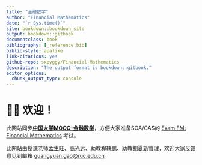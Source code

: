 ```yaml
--- 
title: "金融数学"
author: "Financial Mathematics"
date: "`r Sys.time()`"
site: bookdown::bookdown_site
output: bookdown::gitbook
documentclass: book
bibliography: [_reference.bib]
biblio-style: apalike
link-citations: yes
github-repo: sxpyggy/Financial-Mathematics
description: "The output format is bookdown::gitbook."
editor_options: 
  chunk_output_type: console
---
```


# 👨‍🏫 欢迎！{-}

此网站同步[**中国大学MOOC--金融数学**](https://www.icourse163.org/course/RUC-1463188162)，方便大家准备SOA/CAS的 [Exam FM: Financial Mathematics](https://www.soa.org/education/exam-req/edu-exam-fm-detail/) 考试。

此网站由授课老师[孟生旺](http://stat.ruc.edu.cn/teacher_more.php?id=70&cid=25)、[高光远](http://stat.ruc.edu.cn/teacher_more.php?id=118&cid=25)、助教<u>程轶鹏</u>、助教<u>胡夏新</u>管理，欢迎大家反馈意见到邮箱 <guangyuan.gao@ruc.edu.cn>。

<!-- ## ⏱️ 随堂测验 {- #exe} -->

<!-- - 由于课程安排，原计划在**12月24日**的第三次随堂测验将变为自测，题目在[<u>此链接</u>](#w17)。 -->

<!-- - 第二次随堂测验（中文）在**11月26日14:05至14:35**，内容为第四章至第七章已讲内容，每章一道题目。请大家携带计算器，分散就座，遵守开卷考试纪律。 -->

<!-- - 第一次随堂测验（中文）在**10月15日14:05至14:20**，内容为第一章至第三章，每章一道题目。请大家携带计算器，分散就座，遵守开卷考试纪律。 -->

<!-- ## 🤔 答疑 {-} -->

<!-- **我定期把同学们的普遍疑问在这里解答，欢迎提问！** -->

<!-- **👉  习题5.17** (2020/12/21) -->

<!-- 答案更正如下 -->

<!-- ```{r,echo=FALSE,out.width="30%",fig.align = 'center'} -->
<!-- knitr::opts_chunk$set(fig.pos = "!H", out.extra = "") -->
<!-- knitr::include_graphics("./plots/517.png") -->
<!-- ``` -->


<!-- **👉  0时刻现金流对久期的影响** (2020/11/25) -->

<!-- 教材图7-1之前的那段话有问题，0时刻的现金流虽然$t=0$，但它的存在（相较于0时刻无现金流）会影响价格，进而影响其他时刻的权重。 -->

<!-- 所以$n$年期期初付等额年金的马考勒久期**不等于**$n-1$年期期末付等额年金的久期。 -->


<!-- **👉  修正内部收益率 modified internal rate of return** (2020/10/24) -->

<!-- 对于某项投资，计投资人现金流出（negative cash flow）按筹资利率$i_1$（financing cost）贴现到零时刻的现值为$P_0(i_1)$，计投资人现金流入（positive cash flow）按再投资利率$i_2$累积到$T$时刻为$S_T(i_2)$。修正内部收益率（MIRR）可通过求解方程$NPV=-P_0(i_1)+S_T(i_2)\times(1+MIRR)^{-T}=0$求得。见书例4-15。 -->

<!-- 如果筹资利率$i_1$未给定，可对现金流出按修正内部收益率（MIRR）贴现。修正内部收益率（MIRR）可通过求解方程$NPV=-P_0(MIRR)+S_T(i_2)\times(1+MIRR)^{-T}=0$求得，其中$P_0(MIRR)$表示现金流出的现值为MIRR的函数。见ppt中victor例子。 -->

<!-- **👉 期末中文考题** (2020/09/26) -->

<!-- ```{r,echo=FALSE,out.width="30%",fig.align = 'center'} -->
<!-- knitr::opts_chunk$set(fig.pos = "!H", out.extra = "") -->
<!-- knitr::include_graphics("./plots/english.png") -->
<!-- ``` -->

<!-- **👉 证明$\frac{1}{a_{\overline{n}\mid}}=\frac{1}{s_{\overline{n}\mid}}+i$** (2020/09/24) -->

<!-- 假设有A, B, C三种年金： -->

<!-- - A：$n$年期期末付等额年金，一共$n$个$\frac{1}{a_{\overline{n}\mid}}$，分别在$t=1,\ldots,n$。A的现值为$$\frac{1}{a_{\overline{n}\mid}} a_{\overline{n}\mid}=1$$ -->

<!-- - B：$n$年期期末付年金，一共$n-1$个$i$和一个$1+i$, 分别在$t=1,\ldots,n$。 B的现值为$$ia_{\overline{n}\mid}+v^n=1.$$ -->

<!-- - C：C为B的“平滑”化年金，即把在时间$t=n$的1转化为$n$个在$t=1,\ldots,n$的等额年金（其在$t=n$的累计值应为1），所以分摊到每个时刻的金额为$\frac{1}{s_{\overline{n}\mid}}$。 “平滑”后的年金为$n$年期期末付等额年金，一共$n$个$\frac{1}{s_{\overline{n}\mid}}+i$。 C和B的现值相同都为1。 -->

<!-- 可见，A和C同为$n$年期期末付等额年金，其现值都为1。所以，它们每期的金额也应该相同： -->
<!-- $$\frac{1}{a_{\overline{n}\mid}}=\frac{1}{s_{\overline{n}\mid}}+i.$$ -->

<!-- **👉 $i$ 和 $d$ 的关系** （2020/09/16） -->

<!-- 很多同学问课件上的这道题目。 -->

<!-- 问题：已知年实际利率为5%。回答下述问题： -->

<!-- （1）100万元贷款在年末的利息是多少？$100\times5%$ -->

<!-- （2）如果在贷款起始日收取利息，应该收取多少利息？$100\times i/(1+i)=100\times d$ -->

<!-- （3）年实际贴现率是多少？$d=i/(1+i)$ -->

<!-- $i$ 和 $d$ 的区别可以理解为 $i$ 是在**期末**付，$d$ 是在**期初**付。$d=i\times v$，即期末 $i$ 的**现值**是 $d$。 -->

<!-- 所以（1）是期末收的利息，（2）是期初收的利息。期初收的利息要比期末收的少，因为银行收到的这部分利息在这一年中还能产生利息，期初收的 $d$ 到期末是 $i$。 -->

<!-- 贴现率 $d$ 的另一种理解就是利息 $i$ 的现值。 -->


<!-- **👉 计算器** （2020/09/10） -->

<!-- 在课堂测验和期末考试，没有对计算器的严格要求，但至少需要科学计算器。大家不需要购买昂贵的可编程计算器，在这门课中，体现不出可编程计算器的优势。 -->

<!-- 建议的计算器是SOA/CAS要求的[计算器](https://www.soa.org/education/exam-req/exam-day-info/edu-id-calculators/)。 -->

<!-- **👉 最终成绩** （2020/09/10） -->

<!-- 1. 平时成绩占40%，期末成绩占60%。 -->

<!-- 2. 平时成绩主要根据课堂点名、课外作业的完成态度、随堂测试的准确度评定。 -->





